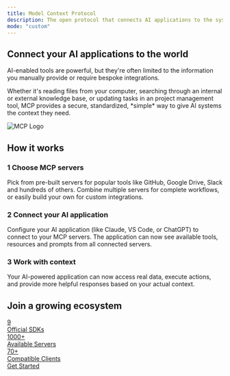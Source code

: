 ```yaml
---
title: Model Context Protocol
description: The open protocol that connects AI applications to the systems where context lives
mode: "custom"
---
```


<div className="landing-page">
  <div className="hero-section">
    <div className="intro-video-section">
      <div className="intro-content-wrapper">
        <div className="intro-content left-aligned">
          <h2 className="intro-title">
            Connect your AI applications to the world
          </h2>
          <p className="intro-description">
            AI-enabled tools are powerful, but they're often limited to the
            information you manually provide or require bespoke integrations.
          </p>
          <p className="intro-description">
            Whether it's reading files from your computer, searching through an
            internal or external knowledge base, or updating tasks in an project
            management tool, MCP provides a secure, standardized, *simple* way
            to give AI systems the context they need.
          </p>
        </div>
        <div className="intro-logo">
          <img src="/mcp.png" alt="MCP Logo" />
        </div>
      </div>
    </div>
    <div className="how-section">
      <h2 className="section-title">How it works</h2>
      <div className="steps-container">
        <div className="step-item">
          <div className="step-content">
            <h3>
              <span className="step-number">1</span> Choose MCP servers
            </h3>
            <p>
              Pick from pre-built servers for popular tools like GitHub, Google
              Drive, Slack and hundreds of others. Combine multiple servers for
              complete workflows, or easily build your own for custom
              integrations.
            </p>
          </div>
        </div>
        <div className="step-connector"></div>
        <div className="step-item">
          <div className="step-content">
            <h3>
              <span className="step-number">2</span> Connect your AI application
            </h3>
            <p>
              Configure your AI application (like Claude, VS Code, or ChatGPT)
              to connect to your MCP servers. The application can now see
              available tools, resources and prompts from all connected servers.
            </p>
          </div>
        </div>
        <div className="step-connector"></div>
        <div className="step-item">
          <div className="step-content">
            <h3>
              <span className="step-number">3</span> Work with context
            </h3>
            <p>
              Your AI-powered application can now access real data, execute
              actions, and provide more helpful responses based on your actual
              context.
            </p>
          </div>
        </div>
      </div>
    </div>
    <div className="ecosystem-section">
      <h2 className="section-title">Join a growing ecosystem</h2>
      <div className="stats-container">
        <div className="stats-grid">
          <a href="/docs/sdk" target="_blank" className="stat-card">
            <div className="stat-number">9</div>
            <div className="stat-label">Official SDKs</div>
          </a>
          <a
            href="https://github.com/modelcontextprotocol/servers?tab=readme-ov-file#%EF%B8%8F-official-integrations"
            target="_blank"
            rel="noopener noreferrer"
            className="stat-card"
          >
            <div className="stat-number">1000+</div>
            <div className="stat-label">Available Servers</div>
          </a>
          <a
            href="/clients"
            target="_blank"
            className="stat-card"
          >
            <div className="stat-number">70+</div>
            <div className="stat-label">Compatible Clients</div>
          </a>
        </div>
      </div>
    </div>
  </div>
  <div className="cta-buttons">
    <a href="/docs/getting-started/intro" className="cta-primary">
      Get Started
    </a>
  </div>
</div>
